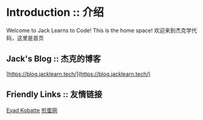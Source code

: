 # Introduction :: 介绍
 
Welcome to Jack Learns to Code! This is the home space!
欢迎来到杰克学代码，这里是首页

## Jack's Blog :: 杰克的博客

[https://blog.jacklearn.tech/](https://blog.jacklearn.tech/)

## Friendly Links :: 友情链接

[Eyad Kobatte](https://eyad.dev)  [煎蛋网](https://www.jandan.net) 
